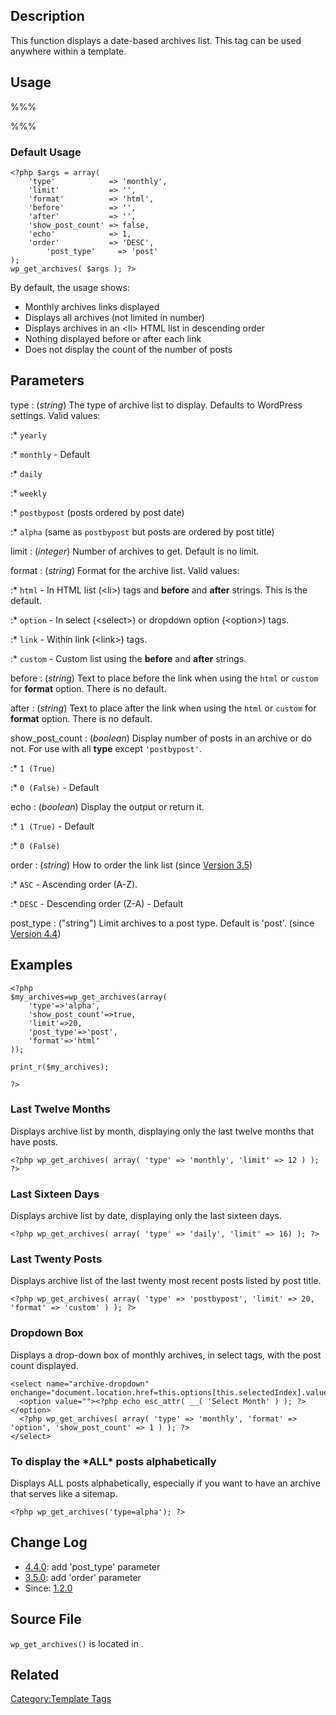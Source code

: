{{Languages|
{{en|Template Tags/wp_get_archives}}
{{id|Tag Templat/wp_get_archives}}
{{ja|テンプレートタグ/wp_get_archives}}
}}

== Description ==

This function displays a date-based archives list. This tag can be used anywhere within a template.

== Usage ==

%%% <?php wp_get_archives( $args ); ?> %%%

===Default Usage===
<pre><?php $args = array(
	'type'            => 'monthly',
	'limit'           => '',
	'format'          => 'html', 
	'before'          => '',
	'after'           => '',
	'show_post_count' => false,
	'echo'            => 1,
	'order'           => 'DESC',
        'post_type'     => 'post'
);
wp_get_archives( $args ); ?></pre>

By default, the usage shows:
* Monthly archives links displayed
* Displays all archives (not limited in number)
* Displays archives in an <nowiki><li></nowiki> HTML list in descending order
* Nothing displayed before or after each link
* Does not display the count of the number of posts

== Parameters ==

; type : (''string'') The type of archive list to display. Defaults to WordPress settings. Valid values:
:* <tt>yearly</tt>
:* <tt>monthly</tt> - Default
:* <tt>daily</tt>
:* <tt>weekly</tt>
:* <tt>postbypost</tt> (posts ordered by post date)
:* <tt>alpha</tt> (same as <tt>postbypost</tt> but posts are ordered by post title)

; limit : (''integer'') Number of archives to get. Default is no limit.

; format : (''string'') Format for the archive list. Valid values:
:* <tt>html</tt> - In HTML list (&lt;li&gt;) tags and '''before''' and '''after''' strings. This is the default.
:* <tt>option</tt> - In select (&lt;select&gt;) or dropdown option (&lt;option&gt;) tags.
:* <tt>link</tt> - Within link (&lt;link&gt;) tags. 
:* <tt>custom</tt> - Custom list using the '''before''' and '''after''' strings.

; before : (''string'') Text to place before the link when using the <tt>html</tt> or <tt>custom</tt> for '''format''' option. There is no default.

; after : (''string'') Text to place after the link when using the <tt>html</tt> or <tt>custom</tt> for '''format''' option. There is no default.

; show_post_count : (''boolean'') Display number of posts in an archive or do not. For use with all '''type''' except <tt>'postbypost'</tt>.
:* <tt>1 (True)</tt>
:* <tt>0 (False)</tt> - Default

; echo : (''boolean'') Display the output or return it.
:* <tt>1 (True)</tt> - Default
:* <tt>0 (False)</tt>

; order : (''string'') How to order the link list (since [[Version 3.5]])
:* <tt>ASC</tt> - Ascending order (A-Z).
:* <tt>DESC</tt> - Descending order (Z-A) - Default

; post_type : ("string") Limit archives to a post type. Default is 'post'. (since [[Version 4.4]])

== Examples ==

<pre>
<?php 
$my_archives=wp_get_archives(array(
	'type'=>'alpha', 
	'show_post_count'=>true, 
	'limit'=>20, 
	'post_type'=>'post', 
	'format'=>'html' 
));
	
print_r($my_archives); 

?></pre>

===Last Twelve Months===

Displays archive list by month, displaying only the last twelve months that have posts.

<pre><?php wp_get_archives( array( 'type' => 'monthly', 'limit' => 12 ) ); ?></pre>

===Last Sixteen Days===

Displays archive list by date, displaying only the last sixteen days.

<pre><?php wp_get_archives( array( 'type' => 'daily', 'limit' => 16) ); ?></pre>

===Last Twenty Posts===

Displays archive list of the last twenty most recent posts listed by post title.

<pre><?php wp_get_archives( array( 'type' => 'postbypost', 'limit' => 20, 'format' => 'custom' ) ); ?></pre>

===Dropdown Box===
Displays a drop-down box of monthly archives, in select tags, with the post count displayed. 
<pre>
<select name="archive-dropdown" onchange="document.location.href=this.options[this.selectedIndex].value;">
  <option value=""><?php echo esc_attr( __( 'Select Month' ) ); ?></option> 
  <?php wp_get_archives( array( 'type' => 'monthly', 'format' => 'option', 'show_post_count' => 1 ) ); ?>
</select>
</pre>

===To display the *ALL* posts alphabetically===
Displays ALL posts alphabetically, especially if you want to have an archive that serves like a sitemap.
<pre>
<?php wp_get_archives('type=alpha'); ?>
</pre>

== Change Log ==

* [[Version 4.4|4.4.0]]: add 'post_type' parameter
* [[Version 3.5|3.5.0]]: add 'order' parameter
* Since: [[Version 1.2|1.2.0]]

== Source File ==

<tt>wp_get_archives()</tt> is located in {{Trac|wp-includes/general-template.php|tags/4.9.2|1703}}.

== Related ==

{{Lists Tags}}

{{Tag Footer}}

[[Category:Template Tags]]